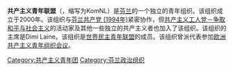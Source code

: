 '''共产主义青年联盟'''（{{lang-fi|Kommunistinen nuorisoliitto}}，缩写为KomNL）是[[芬兰|芬兰]]的一个独立的青年组织。该组织成立于2000年。该组织与[[芬兰共产党_(1994年)|芬兰共产党 (1994年)]]紧密协作，但[[共产主义工人党－争取和平与社会主义|共产主义工人党－争取和平与社会主义]]的活动家及其他一些独立的共产主义者也加入了该组织。该组织的主席是Dimi Laine。该组织是[[世界民主青年联盟|世界民主青年联盟]]的成员。该组织曾派代表参加[[欧洲共产主义青年组织会议|欧洲共产主义青年组织会议]]。

[[Category:共产主义青年团|Category:共产主义青年团]]
[[Category:芬兰政治组织|Category:芬兰政治组织]]